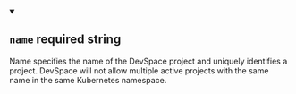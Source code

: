 
<details className="config-field" data-expandable="false" open>
<summary>

## `name` <span class="config-field-required" data-required="true">required</span> <span class="config-field-type">string</span> <span class="config-field-default"></span> <span class="config-field-enum"></span>

Name specifies the name of the DevSpace project and uniquely identifies a project.
DevSpace will not allow multiple active projects with the same name in the same Kubernetes namespace.

</summary>



</details>
